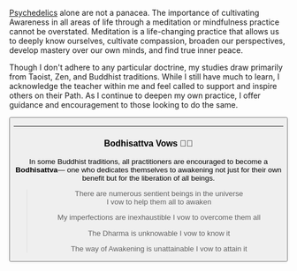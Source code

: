 <Breadcrumbs text="Back to My Work" href="/work/spiritual" />

<Heading level="h1" text="Meditation" subtitle="The Path to Awakening:" />

[Psychedelics](/work/psychedelics) alone are not a panacea. The importance of cultivating Awareness in all areas of life through a meditation or mindfulness practice cannot be overstated. Meditation is a life-changing practice that allows us to deeply know ourselves, cultivate compassion, broaden our perspectives, develop mastery over our own minds, and find true inner peace.

Though I don't adhere to any particular doctrine, my studies draw primarily from Taoist, Zen, and Buddhist traditions. While I still have much to learn, I acknowledge the teacher within me and feel called to support and inspire others on their Path. As I continue to deepen my own practice, I offer guidance and encouragement to those looking to do the same.

<Button
  action="schedule"
  text="Schedule 30 Minutes"
  link="https://calendly.com/rootedvision/30"
/>

---

### Bodhisattva Vows 🙏🏼

In some Buddhist traditions, all practitioners are encouraged to become a **Bodhisattva**— one who dedicates themselves to awakening not just for their own benefit but for the liberation of all beings.

> There are numerous sentient beings in the universe  
> I vow to help them all to awaken
>
> My imperfections are inexhaustible
> I vow to overcome them all
>
> The Dharma is unknowable
> I vow to know it
>
> The way of Awakening is unattainable
> I vow to attain it
